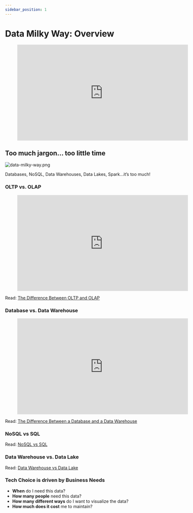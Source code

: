```yaml
---
sidebar_position: 1
---
```


# Data Milky Way: Overview
<div style={{textAlign: 'center'}}>

<figure class="video-container">
    <iframe width="560" height="315" src="https://www.youtube.com/embed/8VD2qoebacA" title="YouTube video player" frameborder="0" allow="accelerometer; autoplay; clipboard-write; encrypted-media; gyroscope; picture-in-picture" allowfullscreen></iframe>
</figure>
</div>

## Too much jargon... too little time

<div style={{textAlign: 'center'}}>

![data-milky-way.png](./assets/data-milky-way.png)

Databases, NoSQL, Data Warehouses, Data Lakes, Spark…it’s too much!

</div>

### OLTP vs. OLAP

<div style={{textAlign: 'center'}}>

<figure class="video-container">
    <iframe width="560" height="315" src="https://www.youtube.com/embed/-v3PhEtOuxw" title="YouTube video player" frameborder="0" allow="accelerometer; autoplay; clipboard-write; encrypted-media; gyroscope; picture-in-picture" allowfullscreen></iframe>
</figure>

</div>

Read: [The Difference Between OLTP and OLAP](https://techdifferences.com/difference-between-oltp-and-olap.html#:~:text=OLTP%20and%20OLAP%20both%20are,is%20an%20analytical%20processing%20system.&text=The%20basic%20difference%20between%20OLTP,online%20database%20query%20answering%20system.)

### Database vs. Data Warehouse

<div style={{textAlign: 'center'}}>

<figure class="video-container">
    <iframe width="560" height="315" src="https://www.youtube.com/embed/FxQG65OhXAQ" title="YouTube video player" frameborder="0" allow="accelerometer; autoplay; clipboard-write; encrypted-media; gyroscope; picture-in-picture" allowfullscreen></iframe>
</figure>

</div>

Read: [The Difference Between a Database and a Data Warehouse](https://panoply.io/data-warehouse-guide/the-difference-between-a-database-and-a-data-warehouse/)

### NoSQL vs SQL

Read: [NoSQL vs SQL](https://www.mongodb.com/nosql-explained/nosql-vs-sql)


### Data Warehouse vs. Data Lake
Read: [Data Warehouse vs Data Lake](https://panoply.io/data-warehouse-guide/data-warehouse-vs-data-lake/)

### Tech Choice is driven by Business Needs
* **When** do I need this data?
* **How many people** need this data?
* **How many different ways** do I want to visualize the data?
* **How much does it cost** me to maintain?
